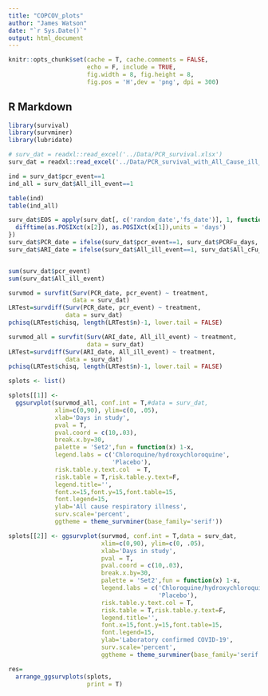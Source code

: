 ```yaml
---
title: "COPCOV_plots"
author: "James Watson"
date: "`r Sys.Date()`"
output: html_document
---
```


```r
knitr::opts_chunk$set(cache = T, cache.comments = FALSE,
                      echo = F, include = TRUE, 
                      fig.width = 8, fig.height = 8,
                      fig.pos = 'H',dev = 'png', dpi = 300)

```

## R Markdown

```r
library(survival)
library(survminer)
library(lubridate)

# surv_dat = readxl::read_excel('../Data/PCR_survival.xlsx')
surv_dat = readxl::read_excel('../Data/PCR_survival_with_All_Cause_ill_16_12_20_revised.xlsx')

ind = surv_dat$pcr_event==1
ind_all = surv_dat$All_ill_event==1

table(ind)
table(ind_all)

surv_dat$EOS = apply(surv_dat[, c('random_date','fs_date')], 1, function(x) {
  difftime(as.POSIXct(x[2]), as.POSIXct(x[1]),units = 'days')
}) 
surv_dat$PCR_date = ifelse(surv_dat$pcr_event==1, surv_dat$PCRFu_days, surv_dat$EOS)
surv_dat$ARI_date = ifelse(surv_dat$All_ill_event==1, surv_dat$All_cFu_days, surv_dat$EOS)


sum(surv_dat$pcr_event)
sum(surv_dat$All_ill_event)

survmod = survfit(Surv(PCR_date, pcr_event) ~ treatment,
                  data = surv_dat)
LRTest=survdiff(Surv(PCR_date, pcr_event) ~ treatment,
                data = surv_dat)
pchisq(LRTest$chisq, length(LRTest$n)-1, lower.tail = FALSE)

survmod_all = survfit(Surv(ARI_date, All_ill_event) ~ treatment,
                      data = surv_dat)
LRTest=survdiff(Surv(ARI_date, All_ill_event) ~ treatment,
                data = surv_dat)
pchisq(LRTest$chisq, length(LRTest$n)-1, lower.tail = FALSE)

```



```r
splots <- list()

splots[[1]] <- 
  ggsurvplot(survmod_all, conf.int = T,#data = surv_dat,
             xlim=c(0,90), ylim=c(0, .05), 
             xlab='Days in study',
             pval = T,
             pval.coord = c(10,.03),
             break.x.by=30,
             palette = 'Set2',fun = function(x) 1-x,
             legend.labs = c('Chloroquine/hydroxychloroquine',
                             'Placebo'),
             risk.table.y.text.col	= T,
             risk.table = T,risk.table.y.text=F,
             legend.title='',
             font.x=15,font.y=15,font.table=15,
             font.legend=15,
             ylab='All cause respiratory illness', 
             surv.scale='percent', 
             ggtheme = theme_survminer(base_family='serif'))

splots[[2]] <- ggsurvplot(survmod, conf.int = T,data = surv_dat,
                          xlim=c(0,90), ylim=c(0, .05), 
                          xlab='Days in study',
                          pval = T,
                          pval.coord = c(10,.03),
                          break.x.by=30,
                          palette = 'Set2',fun = function(x) 1-x,
                          legend.labs = c('Chloroquine/hydroxychloroquine',
                                          'Placebo'),
                          risk.table.y.text.col	= T,
                          risk.table = T,risk.table.y.text=F,
                          legend.title='',
                          font.x=15,font.y=15,font.table=15,
                          font.legend=15,
                          ylab='Laboratory confirmed COVID-19', 
                          surv.scale='percent', 
                          ggtheme = theme_survminer(base_family='serif'))

res=
  arrange_ggsurvplots(splots,
                      print = T)
```

